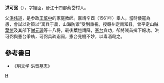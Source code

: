 '''洪可弼'''（{{bd|1538年||1575年||}}），字旭臣，晉江十四都蔡岱村人。

父[[洪伟道|洪伟道]]，是参政[[王慎中|王慎中]]的家庭教師。嘉靖辛酉（1561年）舉人，當時倭寇為患，會試以對策以“寓兵于農，山海防禦”受到重視，授赣州定南知县，曾平定山賊[[葉愷|葉愷]]及其部下[[謝元璋|謝元璋]]等十八将，最後葉愷請降，[[憲台|憲台]]貪功，卻將賊首擒下報功。洪可弼與憲台爭執，可弼具疏诣阙，憲台見機不妙，以毒酒殺之。

==參考書目==
*《明文学·洪晋墓志》
[[Category:明朝定南縣知縣|H]]